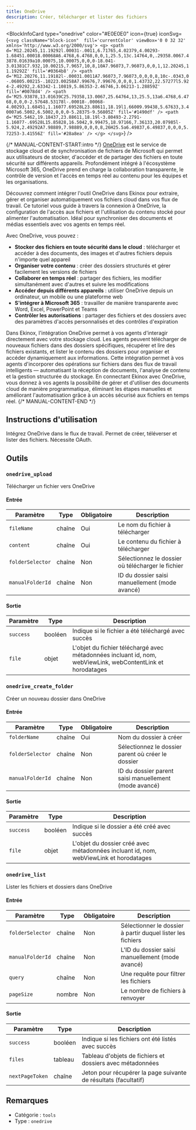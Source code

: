 ```yaml
---
title: OneDrive
description: Créer, télécharger et lister des fichiers
---
```



<BlockInfoCard 
  type="onedrive"
  color="#E0E0E0"
  icon={true}
  iconSvg={`<svg className="block-icon"  fill='currentColor' viewBox='0 0 32 32' xmlns='http://www.w3.org/2000/svg'>
      <g>
        <path
          d='M12.20245,11.19292l.00031-.0011,6.71765,4.02379,4.00293-1.68451.00018.00068A6.4768,6.4768,0,0,1,25.5,13c.14764,0,.29358.0067.43878.01639a10.00075,10.00075,0,0,0-18.041-3.01381C7.932,10.00215,7.9657,10,8,10A7.96073,7.96073,0,0,1,12.20245,11.19292Z'
          fill='#0364b8'
        />
        <path
          d='M12.20276,11.19182l-.00031.0011A7.96073,7.96073,0,0,0,8,10c-.0343,0-.06805.00215-.10223.00258A7.99676,7.99676,0,0,0,1.43732,22.57277l5.924-2.49292,2.63342-1.10819,5.86353-2.46746,3.06213-1.28859Z'
          fill='#0078d4'
        />
        <path
          d='M25.93878,13.01639C25.79358,13.0067,25.64764,13,25.5,13a6.4768,6.4768,0,0,0-2.57648.53178l-.00018-.00068-4.00293,1.68451,1.16077.69528L23.88611,18.19l1.66009.99438,5.67633,3.40007a6.5002,6.5002,0,0,0-5.28375-9.56805Z'
          fill='#1490df'
        />
        <path
          d='M25.5462,19.18437,23.88611,18.19l-3.80493-2.2791-1.16077-.69528L15.85828,16.5042,9.99475,18.97166,7.36133,20.07985l-5.924,2.49292A7.98889,7.98889,0,0,0,8,26H25.5a6.49837,6.49837,0,0,0,5.72253-3.41556Z'
          fill='#28a8ea'
        />
      </g>
    </svg>`}
/>

{/* MANUAL-CONTENT-START:intro */}
[OneDrive](https://onedrive.live.com) est le service de stockage cloud et de synchronisation de fichiers de Microsoft qui permet aux utilisateurs de stocker, d'accéder et de partager des fichiers en toute sécurité sur différents appareils. Profondément intégré à l'écosystème Microsoft 365, OneDrive prend en charge la collaboration transparente, le contrôle de version et l'accès en temps réel au contenu pour les équipes et les organisations.

Découvrez comment intégrer l'outil OneDrive dans Ekinox pour extraire, gérer et organiser automatiquement vos fichiers cloud dans vos flux de travail. Ce tutoriel vous guide à travers la connexion à OneDrive, la configuration de l'accès aux fichiers et l'utilisation du contenu stocké pour alimenter l'automatisation. Idéal pour synchroniser des documents et médias essentiels avec vos agents en temps réel.

Avec OneDrive, vous pouvez :

- **Stocker des fichiers en toute sécurité dans le cloud** : télécharger et accéder à des documents, des images et d'autres fichiers depuis n'importe quel appareil
- **Organiser votre contenu** : créer des dossiers structurés et gérer facilement les versions de fichiers
- **Collaborer en temps réel** : partager des fichiers, les modifier simultanément avec d'autres et suivre les modifications
- **Accéder depuis différents appareils** : utiliser OneDrive depuis un ordinateur, un mobile ou une plateforme web
- **S'intégrer à Microsoft 365** : travailler de manière transparente avec Word, Excel, PowerPoint et Teams
- **Contrôler les autorisations** : partager des fichiers et des dossiers avec des paramètres d'accès personnalisés et des contrôles d'expiration

Dans Ekinox, l'intégration OneDrive permet à vos agents d'interagir directement avec votre stockage cloud. Les agents peuvent télécharger de nouveaux fichiers dans des dossiers spécifiques, récupérer et lire des fichiers existants, et lister le contenu des dossiers pour organiser et accéder dynamiquement aux informations. Cette intégration permet à vos agents d'incorporer des opérations sur fichiers dans des flux de travail intelligents — automatisant la réception de documents, l'analyse de contenu et la gestion structurée du stockage. En connectant Ekinox avec OneDrive, vous donnez à vos agents la possibilité de gérer et d'utiliser des documents cloud de manière programmatique, éliminant les étapes manuelles et améliorant l'automatisation grâce à un accès sécurisé aux fichiers en temps réel.
{/* MANUAL-CONTENT-END */}

## Instructions d'utilisation

Intégrez OneDrive dans le flux de travail. Permet de créer, téléverser et lister des fichiers. Nécessite OAuth.

## Outils

### `onedrive_upload`

Télécharger un fichier vers OneDrive

#### Entrée

| Paramètre | Type | Obligatoire | Description |
| --------- | ---- | -------- | ----------- |
| `fileName` | chaîne | Oui | Le nom du fichier à télécharger |
| `content` | chaîne | Oui | Le contenu du fichier à télécharger |
| `folderSelector` | chaîne | Non | Sélectionnez le dossier où télécharger le fichier |
| `manualFolderId` | chaîne | Non | ID du dossier saisi manuellement \(mode avancé\) |

#### Sortie

| Paramètre | Type | Description |
| --------- | ---- | ----------- |
| `success` | booléen | Indique si le fichier a été téléchargé avec succès |
| `file` | objet | L'objet du fichier téléchargé avec métadonnées incluant id, nom, webViewLink, webContentLink et horodatages |

### `onedrive_create_folder`

Créer un nouveau dossier dans OneDrive

#### Entrée

| Paramètre | Type | Obligatoire | Description |
| --------- | ---- | -------- | ----------- |
| `folderName` | chaîne | Oui | Nom du dossier à créer |
| `folderSelector` | chaîne | Non | Sélectionnez le dossier parent où créer le dossier |
| `manualFolderId` | chaîne | Non | ID du dossier parent saisi manuellement \(mode avancé\) |

#### Sortie

| Paramètre | Type | Description |
| --------- | ---- | ----------- |
| `success` | booléen | Indique si le dossier a été créé avec succès |
| `file` | objet | L'objet du dossier créé avec métadonnées incluant id, nom, webViewLink et horodatages |

### `onedrive_list`

Lister les fichiers et dossiers dans OneDrive

#### Entrée

| Paramètre | Type | Obligatoire | Description |
| --------- | ---- | ----------- | ----------- |
| `folderSelector` | chaîne | Non | Sélectionner le dossier à partir duquel lister les fichiers |
| `manualFolderId` | chaîne | Non | L'ID du dossier saisi manuellement \(mode avancé\) |
| `query` | chaîne | Non | Une requête pour filtrer les fichiers |
| `pageSize` | nombre | Non | Le nombre de fichiers à renvoyer |

#### Sortie

| Paramètre | Type | Description |
| --------- | ---- | ----------- |
| `success` | booléen | Indique si les fichiers ont été listés avec succès |
| `files` | tableau | Tableau d'objets de fichiers et dossiers avec métadonnées |
| `nextPageToken` | chaîne | Jeton pour récupérer la page suivante de résultats \(facultatif\) |

## Remarques

- Catégorie : `tools`
- Type : `onedrive`
